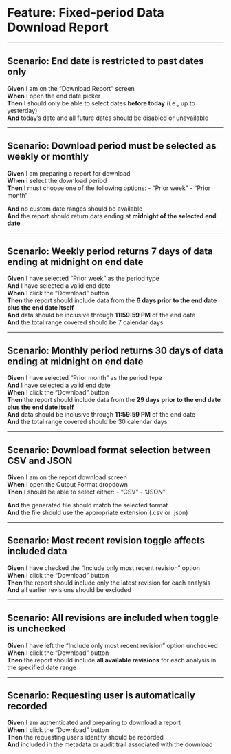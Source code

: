 # Feature: Fixed-period Data Download Report

---

## Scenario: End date is restricted to past dates only

**Given** I am on the "Download Report" screen  
**When** I open the end date picker  
**Then** I should only be able to select dates **before today** (i.e., up to yesterday)  
**And** today's date and all future dates should be disabled or unavailable  

---

## Scenario: Download period must be selected as weekly or monthly

**Given** I am preparing a report for download  
**When** I select the download period  
**Then** I must choose one of the following options:
- "Prior week"
- "Prior month"

**And** no custom date ranges should be available  
**And** the report should return data ending at **midnight of the selected end date**

---

## Scenario: Weekly period returns 7 days of data ending at midnight on end date

**Given** I have selected "Prior week" as the period type  
**And** I have selected a valid end date  
**When** I click the “Download” button  
**Then** the report should include data from the **6 days prior to the end date plus the end date itself**  
**And** data should be inclusive through **11:59:59 PM** of the end date  
**And** the total range covered should be 7 calendar days

---

## Scenario: Monthly period returns 30 days of data ending at midnight on end date

**Given** I have selected "Prior month" as the period type  
**And** I have selected a valid end date  
**When** I click the “Download” button  
**Then** the report should include data from the **29 days prior to the end date plus the end date itself**  
**And** data should be inclusive through **11:59:59 PM** of the end date  
**And** the total range covered should be 30 calendar days

---

## Scenario: Download format selection between CSV and JSON

**Given** I am on the report download screen  
**When** I open the Output Format dropdown  
**Then** I should be able to select either:
- "CSV"
- "JSON"

**And** the generated file should match the selected format  
**And** the file should use the appropriate extension (.csv or .json)

---

## Scenario: Most recent revision toggle affects included data

**Given** I have checked the “Include only most recent revision” option  
**When** I click the “Download” button  
**Then** the report should include only the latest revision for each analysis  
**And** all earlier revisions should be excluded

---

## Scenario: All revisions are included when toggle is unchecked

**Given** I have left the “Include only most recent revision” option unchecked  
**When** I click the “Download” button  
**Then** the report should include **all available revisions** for each analysis in the specified date range

---

## Scenario: Requesting user is automatically recorded

**Given** I am authenticated and preparing to download a report  
**When** I click the “Download” button  
**Then** the requesting user’s identity should be recorded  
**And** included in the metadata or audit trail associated with the download
